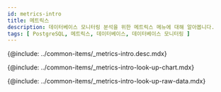 ```yaml
---
id: metrics-intro
title: 메트릭스
description: 데이터베이스 모니터링 분석을 위한 메트릭스 메뉴에 대해 알아봅니다.
tags: [ PostgreSQL, 메트릭스, 데이터베이스, 데이터베이스 모니터링 ]
---
```



<!-- 개요 -->
{@include: ../common-items/_metrics-intro.desc.mdx}

<IntroExam category='db_postgresql_counter'/>

<ProdImg img='metrics-example-00.png' desc=''/>

<!-- 메트릭스 차트 조회하기-->
{@include: ../common-items/_metrics-intro-look-up-chart.mdx}  

<LookupchartDesc metric='Active_sessions' category='db_postgresql_counter' />

<!-- 메트릭스 Raw Data 조회화기-->
{@include: ../common-items/_metrics-intro-look-up-raw-data.mdx}